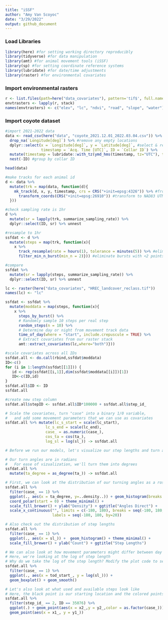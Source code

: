 ```yaml
---
title: "iSSF"
author: "Amy Van Scoyoc"
date: "3/29/2022"
output: github_document
---
```


### Load Libraries
```r
library(here) #for setting working directory reproducibly
library(tidyverse) #for data manipulation
library(amt) #for animal movement tools (iSSF) 
library(sp) #for setting coordinate reference systems
library(lubridate) #for date/time adjustments
library(raster) #for environmental covariates
```


### Import environmental rasters
```r
r <- list.files(path=here("data_covariates"), pattern='tif$', full.names=TRUE)[c(1,3:4,6:7,9)]
envtrasters <- lapply(r, stack)
names(envtrasters) <- c("elev", "lc", "ndvi", "road", "slope", "water")
```


### Import coyote dataset
```r
#import 2021-2022 data
data <- read_csv(here("data", "coyote_2021.12.01_2022.03.04.csv")) %>% 
  drop_na(`Longitude[deg]`) %>% #remove any empty locations
  dplyr::select(x = `Longitude[deg]`, y = `Latitude[deg]`, #select & rename columns
                timestamp = `Acq. Time [UTC]`, ID = `Collar ID`) %>% 
  mutate(timestamp = lubridate::with_tz(ymd_hms(timestamp, tz="UTC"), tzone = "America/Los_Angeles")) %>% 
  nest(-ID) #group by collar ID

head(data)
```



```r
#make tracks for each animal id
d <- data %>% 
  mutate(trk = map(data, function(d){
    mk_track(d, x, y, timestamp, crs = CRS("+init=epsg:4326")) %>% #from WGS84
      transform_coords(CRS("+init=epsg:26910")) #transform to NAD83 UTM zone 10N
  }))

#check sampling rate is 1hr
d %>% 
  mutate(sr = lapply(trk, summarize_sampling_rate)) %>% 
  dplyr::select(ID, sr) %>% unnest
```


```r
#resample to 1hr
ssfdat <- d %>% 
  mutate(steps = map(trk, function(x){
    x %>% 
      track_resample(rate = hours(1), tolerance = minutes(5)) %>% #eliminate steps >1 hour
      filter_min_n_burst(min_n = 2)})) #eliminate bursts with <2 points

#compare
ssfdat %>%
  mutate(sr = lapply(steps, summarize_sampling_rate)) %>% 
  dplyr::select(ID, sr) %>% unnest
```

```r
lc <- raster(here("data_covariates", "HREC_landcover_reclass.tif"))
names(lc) <- "lc"

ssfdat <- ssfdat %>%
  mutate(moddata = map(steps, function(x){
    x %>% 
      steps_by_burst() %>% 
      # Randomly sample 10 steps per real step
      random_steps(n = 10) %>% 
      # Determine day or night from movement track data
      time_of_day(where = "start", include.crepuscule = TRUE) %>% 
      # Extract covariates from our raster stack
      amt::extract_covariates(lc,where="both")}))

```

```r
#scale covariates across all IDs
ssfdat.all <- do.call(rbind,ssfdat$moddata)
ID<-c()
for (i in 1:length(ssfdat[[1]])) {
   id <- rep(ssfdat[[i,1]],dim(ssfdat$moddata[[i]])[1])
   ID<-c(ID,id)
}
ssfdat.all$ID <- ID
ssfdat.all 

#create new step column
ssfdat.all$stepID <- ssfdat.all$ID*100000 + ssfdat.all$step_id_

```

```r
# Scale the covariates, turn "case" into a binary 1/0 variable, 
#   and add some movement parameters that we can use as covariates
ssfdat.all %>% mutate(lc_s_start = scale(lc_start), 
                  lc_s_end = scale(lc_end),
                  case_ = as.numeric(case_),
                  cos_ta = cos(ta_), 
                  log_sl = log(sl_)) -> ssfdat.all
```

```r
# Before we run our models, let's visualize our step lengths and turn angles

# Our turn angles are in radians
#   For ease of vizualization, we'll turn them into degrees
ssfdat.all %>%
  mutate(ta_degree = as_degree(ta_)) -> ssfdat.all

# First, we can look at the distribution of our turning angles as a rose plot
ssfdat.all %>% 
  filter(case_ == 1) %>% 
  ggplot(., aes(x = ta_degree, y=..density..)) + geom_histogram(breaks = seq(-180,180, by=20))+
  coord_polar(start = 0) + theme_minimal() + 
  scale_fill_brewer() + ylab("Density") + ggtitle("Angles Direct") + 
  scale_x_continuous("", limits = c(-180, 180), breaks = seq(-180, 180, by=20), 
                     labels = seq(-180, 180, by=20))

# Also check out the distribution of step lengths
ssfdat.all %>% 
  filter(case_ == 1) %>% 
  ggplot(., aes(x = sl_)) +  geom_histogram() + theme_minimal() + 
  scale_fill_brewer() + ylab("Count") + ggtitle("Step Lengths") 

# We can also look at how movement parameters might differ between day and night
# Here, we're looking at the log of step length
# Why do we take the log of the step length? Modify the plot code to see!
ssfdat.all %>% 
  filter(case_ == 1) %>% 
  ggplot(., aes(x = tod_start_, y = log(sl_))) + 
  geom_boxplot() + geom_smooth() 

# Let's also look at what used and available steps look like
# Here, the black point is our starting location and the colored points are our end locations
ssfdat.all %>% 
  filter(step_id_ == 2, ID == 35076) %>% 
  ggplot(.) + geom_point(aes(x = x2_,y = y2_,color = as.factor(case_))) + 
  geom_point(aes(x = x1_, y = y1_))
```

